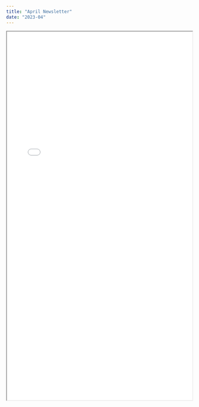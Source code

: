 ```yaml
---
title: "April Newsletter"
date: "2023-04"
---
```


<iframe 
    src={useBaseUrl("/newsletters/2023/april.htm")}
    title="HackRVA April Newsletter"
    width="100%"
    height="1000px">
</iframe>

